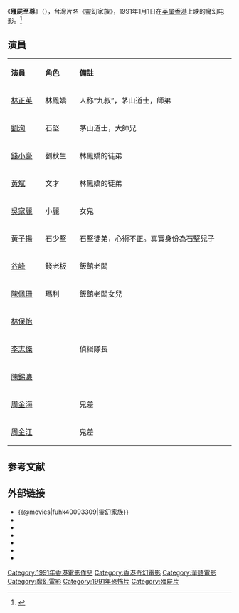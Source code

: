 {{电影信息框
| 片名     = 殭屍至尊
| 电影原名 = ''{{lang|en|Ultimate Vampire}}''
| 图像     = The ultimate vampire.jpg
| 图像说明 = 海报
| 导演     = [[刘伟强|刘伟强]]
| 监制     = 
| 制片     = [[黃鷹_(武俠小說家)|黃鷹]]、千松
| 编剧     = [[骆泽芝|骆泽芝]]
| 原著     = 
| 主演     = [[林正英|林正英]]<br>[[钱小豪|钱小豪]]<br>[[吴家丽|吴家丽]]
| 配乐     = [[陈斐烈|陈斐烈]]
| 摄影     = [[刘伟强|刘伟强]]、[[缪建辉|缪建辉]]
| 剪辑     = [[陈祺合|陈祺合]]
| 制片商   = 鷹電影製作
| 发行商   = 新寶影片發行有限公司
| 上映日期 = {{Film date|1991|1|1|英属香港}}
| 片长     = 90分钟
| 产地     = {{BHKG}}
| 语言     = 粤语
| 预算     = 
| 票房     = HK $6,631,216.00
| 前集     = 
| 续集     = 
| 中国大陆片名 = 
| 台湾片名 = 靈幻家族
| 香港片名 = 
}}
《'''殭屍至尊'''》（{{lang-en|''Ultimate Vampire''}}），台灣片名《靈幻家族》，1991年1月1日在[[英属香港|英属香港]]上映的魔幻电影。<ref>{{cite web |url=http://movie.douban.com/subject/3066798/ |title=僵尸至尊 |year=1991 |work=豆瓣 |access-date=2012-03-02 |archive-date=2020-10-19 |archive-url=https://web.archive.org/web/20201019230817/https://movie.douban.com/subject/3066798/ |dead-url=no }}</ref>

== 演員 ==
{|class="wikitable " width="40%"
|- style="background:cornflowerblue; color:white" align=center
|style="width:6%"|'''演員'''||style="width:6%"|'''角色'''||style="width:28%"|'''備註'''
|-
| [[林正英|林正英]] || 林鳳嬌 || 人称“九叔”，茅山道士，師弟
|-
| [[劉洵_(演員)|劉洵]] || 石堅 || 茅山道士，大師兄
|-
| [[錢小豪|錢小豪]] || 劉秋生 || 林鳳嬌的徒弟
|-
| [[黃斌|黃斌]] || 文才 || 林鳳嬌的徒弟
|-
| [[吳家麗|吳家麗]] || 小麗 || 女鬼
|-
| [[黃子揚|黃子揚]] || 石少堅 || 石堅徒弟，心術不正。真實身份為石堅兒子
|-
| [[谷峰|谷峰]] || 錢老板 ||飯館老闆
|-
| [[陳佩珊|陳佩珊]] || 瑪利 ||飯館老闆女兒
|-
| [[林保怡|林保怡]] ||  || 
|-
| [[李志傑|李志傑]] ||  ||偵緝隊長
|-
| [[陳錫濂|陳錫濂]] ||  ||
|-
| [[周金海|周金海]] ||  || 鬼差
|-
| [[周金江|周金江]] ||  || 鬼差
|}

==参考文献==
<div class="references-small">
<references></references>
</div>

== 外部链接 ==
*{{@movies|fuhk40093309|靈幻家族}}
*{{douban}}
*{{Mtime|34534}}
*{{Amg movie|270689}}
*{{rotten-tomatoes|ultimate_vampire}}
*{{hkmdb title|7464}}
*{{imdb title|0093309}}
{{殭屍片系列}}
{{林正英}}
{{DEFAULTSORT:Jiang僵尸至尊}}
[[Category:1991年香港電影作品|Category:1991年香港電影作品]]
[[Category:香港奇幻電影|Category:香港奇幻電影]]
[[Category:華語電影|Category:華語電影]]
[[Category:魔幻電影|Category:魔幻電影]]
[[Category:1991年恐怖片|Category:1991年恐怖片]]
[[Category:殭屍片|Category:殭屍片]]